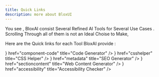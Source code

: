 ```yaml
---
title: Quick Links
description: more about BloxUI
---
```



You see , BloxAI consist Several Refined AI Tools for Several Use Cases . Scrolling Through all of them is not an Ideal Choise to Make,

Here are the Quick links for each Tool BloxAI provide :

<Cards>
  <Card
  icon={
    <svg width="24" height="24" viewBox="0 0 24 24" fill="none" xmlns="http://www.w3.org/2000/svg">
      <path d="M10.59 13.41L9.17 12L12 9.17L14.83 12L13.41 13.41L12 12L10.59 13.41ZM6.12 9.17L2 13.29L6.12 17.41L7.54 16L4.42 12.88L7.54 9.76L6.12 9.17ZM17.88 17.41L22 13.29L17.88 9.17L16.46 10.59L19.58 13.71L16.46 16.83L17.88 17.41ZM12 4V6H4V18H12V20H4C2.9 20 2 19.1 2 18V6C2 4.9 2.9 4 4 4H12ZM20 4C21.1 4 22 4.9 22 6V18C22 19.1 21.1 20 20 20H12C10.9 20 10 19.1 10 18V6C10 4.9 10.9 4 12 4H20ZM20 6H12V18H20V6Z" fill="currentColor"/>
    </svg>
  }
  href="component-code"
  title="Code Generator"
/>
<Card
  icon={
    <svg width="24" height="24" viewBox="0 0 24 24" fill="none" xmlns="http://www.w3.org/2000/svg">
      <path d="M12 2L2 6V18L12 22L22 18V6L12 2ZM11 16V8H13V16H11ZM11 20H13V18H11V20Z" fill="currentColor"/>
    </svg>
  }
  href="csshelper"
  title="CSS Helper"
/>
<Card
  icon={
    <svg width="24" height="24" viewBox="0 0 24 24" fill="none" xmlns="http://www.w3.org/2000/svg">
      <path d="M12 2C10.89 2 10.01 2.9 10.01 4L10 12H4V18H12V20H6V22H18V20H12V18H18V12H12L12.01 4C12.01 2.9 12.9 2 14 2H22V4H14V8H12V4C12 3.45 11.55 3 11 3C10.45 3 10 3.45 10 4H8C8 2.9 8.89 2 10 2H12H14C15.11 2 16 2.9 16 4V8H18V4H22V2H14H12Z" fill="currentColor"/>
    </svg>
  }
  href="metadata"
  title="SEO Generator"
/>
<Card
  icon={
    <svg width="24" height="24" viewBox="0 0 24 24" fill="none" xmlns="http://www.w3.org/2000/svg">
      <path d="M20 2H4C2.9 2 2 2.9 2 4V20C2 21.1 2.9 22 4 22H20C21.1 22 22 21.1 22 20V4C22 2.9 21.1 2 20 2ZM20 20H4V4H20V20ZM6 18H18V16H6V18ZM16 14H8V12H16V14ZM14 10H10V8H14V10Z" fill="currentColor"/>
    </svg>
  }
  href="sectioncontent"
  title="Web Content Generator"
/>
<Card
  icon={
    <svg width="24" height="24" viewBox="0 0 24 24" fill="none" xmlns="http://www.w3.org/2000/svg">
      <path d="M10.59 13.41L9.17 12L12 9.17L14.83 12L13.41 13.41L12 12L10.59 13.41ZM6.12 9.17L2 13.29L6.12 17.41L7.54 16L4.42 12.88L7.54 9.76L6.12 9.17ZM17.88 17.41L22 13.29L17.88 9.17L16.46 10.59L19.58 13.71L16.46 16.83L17.88 17.41ZM12 4V6H4V18H12V20H4C2.9 20 2 19.1 2 18V6C2 4.9 2.9 4 4 4H12ZM20 4C21.1 4 22 4.9 22 6V18C22 19.1 21.1 20 20 20H12C10.9 20 10 19.1 10 18V6C10 4.9 10.9 4 12 4H20ZM20 6H12V18H20V6Z" fill="currentColor"/>
    </svg>
  }
  href="accessibility"
  title="Accessibility Checker"
/>
</Cards>